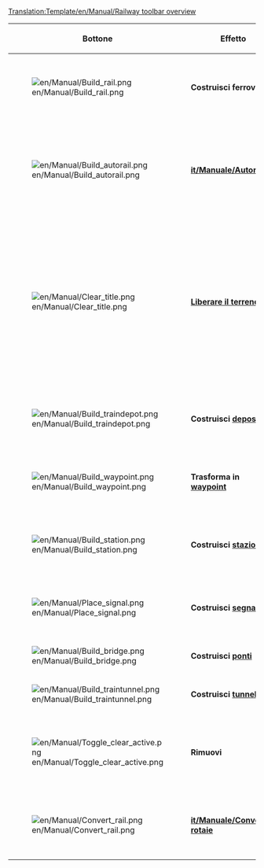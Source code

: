<noinclude>[[Translation:Template/en/Manual/Railway toolbar overview]]</noinclude>
{|{{en/Wikitable}}
|- style="background:#efefef"
!width='100' |Bottone
!width='150' |Effetto
!Scorciatoria
!Descrizione

|-
|[[File:en/Manual/Build rail.png]]
|'''Costruisci ferrovie'''
|1,2,3,4
|Crea un binario nella direzione selezionata, è possibile cliccare e trascinare per le tracce dritte. Non efficiente come lo strumento [[it/Manuale/Autorail]].

|-
|[[File:en/Manual/Build autorail.png]]
|'''[[it/Manuale/Autorail]]'''
|A or 5
|Uno strumento molto efficiente per costruire tracciati ferroviari in qualsiasi direzione (inizialmente non proprio agevole, occorre prenderci la mano). Se usato in combinazione con il tasto Ctrl premuto, rimuove facilmente i binari.

|-
|[[File:en/Manual/Clear title.png]]
|'''[[it/Manuale/Modellazione terreno|Liberare il terreno]]'''
|6
|Lo strumento dinamite è usato per cancellare i tiles della tua traccia che hai costruito in modo errato, o altri ostacoli sulla tua strada (non proprio tutto però). Si noti che cliccando sulla [[it/Manuale/Stazioni| stazione]] la si rimuoverà completamente se non ci sono treni in essa. Per rimuovere solo pezzi di stazione, tiles uno ad uno, utilizzare lo strumento [R] di rimozione [[File:en/Manual/Toggle clear active.png]] + Stazione [[File:en/Manual/Build station.png]].

|-
|[[File:en/Manual/Build traindepot.png]]
|'''Costruisci [[it/Manuale/Depositi|deposito]]'''
|7
|Apre la finestra di cotruzione dei [[it/Manuale/Depositi|depositi]] per sceglierne l'orientamento in base a dove dovrà essere rivolta l'entrata del deposito.

|-
|[[File:en/Manual/Build waypoint.png]]
|'''Trasforma in [[it/Manuale/Waypoint|waypoint]]'''
|8
|Vi permette di trasformare una sezione di rotaia in un [[it/Manuale/Waypoint|waypoint]] (punto di riferimento per un percorso di un treno).

|-
|[[File:en/Manual/Build station.png]]
|'''Costruisci [[it/Manuale/Stazioni|stazione]]'''
|9
|Apre la finestra per costruire le stazioni e da cui puoi scegliere numero e dimensione delle banchine ferroviarie oltre all'orientamento della stazione

|-
|[[File:en/Manual/Place signal.png]]
|'''Costruisci [[it/Manuale/Segnali|segnali]]'''
|S
|Apre l'interfaccia selezione [[it/Manuale/Segnali|segnale]] che puoi usare per regolare il traffico sui tuoi tracciati e prevenire ingorghi ed incidenti.

|-
|[[File:en/Manual/Build bridge.png]]
|'''Costruisci [[it/Manuale/Ponti|ponti]]'''
|B
|Ti permette di costruire [[it/Manuale/Ponti|ponti ferroviari]].
|-
|[[File:en/Manual/Build traintunnel.png]]
|'''Costruisci [[it/Manuale/Tunnel|tunnel]]'''
|T
|Ti premette di costruire [[it/Manuale/Tunnel|gallerie]] sotterranee o trafori.
|-
|[[File:en/Manual/Toggle clear active.png]]
|'''Rimuovi'''
|R
|Clicca su questo pulsante dopo aver selezionato un altro strumento per rimuovere quel dato elemento. Ad esempio è possibile rimuovere i segnali da una guida o stazioni uno per uno.

|-
|[[File:en/Manual/Convert rail.png]]
|'''[[it/Manuale/Convertire rotaie]]'''
|C
|Converte un tracciato da un tipo di rotaia a quello selezionato tramite il menu Costruisci ferrovie, la toolbar deve essere aperta sul tipo di ferrovia a cui si vuole convertire.

|}